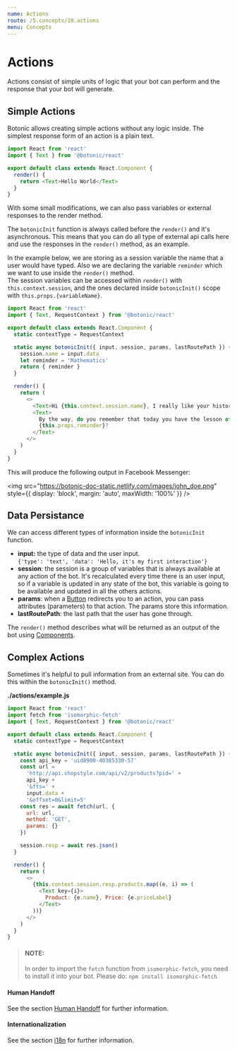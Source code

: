 ```yaml
---
name: Actions
route: /5.concepts/10.actions
menu: Concepts
---
```



# Actions

Actions consist of simple units of logic that your bot can perform and the response that your bot will generate.

## Simple Actions

Botonic allows creating simple actions without any logic inside. The simplest response form of an action is a plain text.

```javascript
import React from 'react'
import { Text } from '@botonic/react'

export default class extends React.Component {
  render() {
    return <Text>Hello World</Text>
  }
}
```

With some small modifications, we can also pass variables or external responses to the render method.

The `botonicInit` function is always called before the `render()` and it's asynchronous. This means that you can do all type of external api calls here and use the responses in the `render()` method, as an example.

In the example below, we are storing as a session variable the name that a user would have typed. Also we are declaring the variable `reminder` which we want to use inside the `render()` method.  
The session variables can be accessed within `render()` with `this.context.session`, and the ones declared inside `botonicInit()` scope with `this.props.{variableName}`.

```javascript
import React from 'react'
import { Text, RequestContext } from '@botonic/react'

export default class extends React.Component {
  static contextType = RequestContext

  static async botonicInit({ input, session, params, lastRoutePath }) {
    session.name = input.data 
    let reminder = 'Mathematics'
    return { reminder } 
  }

  render() {
    return (
      <>
        <Text>Hi {this.context.session.name}, I really like your history!</Text>
        <Text>
          By the way, do you remember that today you have the lesson of{' '}
          {this.props.reminder}?
        </Text>
      </>
    )
  }
}
```

This will produce the following output in Facebook Messenger:

<img
  src="https://botonic-doc-static.netlify.com/images/john_doe.png"
  style={{ display: 'block', margin: 'auto', maxWidth: '100%' }}
/>

## Data Persistance

We can access different types of information inside the `botonicInit` function.

- **input:** the type of data and the user input.  
  `{'type': 'text', 'data': 'Hello, it's my first interaction'}`
- **session**: the session is a group of variables that is always available at any action of the bot. It's recalculated every time there is an user input, so if a variable is updated in any state of the bot, this variable is going to be available and updated in all the others actions.
- **params**: when a [Button](/main-concepts/components) redirects you to an action, you can pass attributes (parameters) to that action. The params store this information.
- **lastRoutePath**: the last path that the user has gone through.

The `render()` method describes what will be returned as an output of the bot using [Components](/api/components).

## Complex Actions

Sometimes it's helpful to pull information from an external site. You can do this within the `botonicInit()` method.

**./actions/example.js**

```javascript
import React from 'react'
import fetch from 'isomorphic-fetch'
import { Text, RequestContext } from '@botonic/react'

export default class extends React.Component {
  static contextType = RequestContext

  static async botonicInit({ input, session, params, lastRoutePath }) {
    const api_key = 'uid8900-40385330-57'
    const url =
      'http://api.shopstyle.com/api/v2/products?pid=' +
      api_key +
      '&fts=' +
      input.data +
      '&offset=0&limit=5'
    const res = await fetch(url, {
      url: url,
      method: 'GET',
      params: {}
    })

    session.resp = await res.json()
  }

  render() {
    return (
      <>
        {this.context.session.resp.products.map((e, i) => (
          <Text key={i}>
            Product: {e.name}, Price: {e.priceLabel}
          </Text>
        ))}
      </>
    )
  }
}
```

> #### NOTE:
>
> In order to import the `fetch` function from `isomorphic-fetch`, you need to install it into your bot. Please do: `npm install isomorphic-fetch`

#### Human Handoff

See the section [Human Handoff](/main-concepts/human-handoff) for further information.

#### Internationalization

See the section [i18n](/main-concepts/i18n) for further information.  

<div style={{display:"flex", justifyContent:"space-between"}}>
  <PrevButton title="Routes" href="/main-concepts/routes" />
  <NextButton title="Components" href="/main-concepts/components" />
</div>
